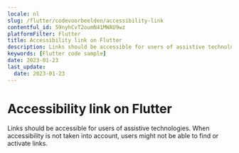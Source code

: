 ```yaml
---
locale: nl
slug: /flutter/codevoorbeelden/accessibility-link
contentful_id: 59nyhCvT2oumN41MWAU9wz
platformFilter: Flutter
title: Accessibility link on Flutter
description: Links should be accessible for users of assistive technologies.
keywords: [Flutter code sample]
date: 2023-01-23
last_update:
  date: 2023-01-23
---
```


# Accessibility link on Flutter

Links should be accessible for users of assistive technologies. When accessibility is not taken into account, users might not be able to find or activate links.

<CodeSample id="accessibility-link" locale="nl" platform="flutter"/>
